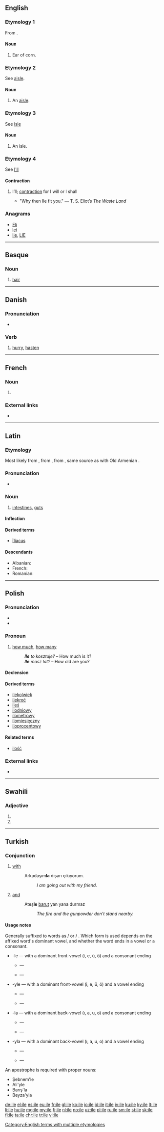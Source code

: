 {{also|Ile|ilə|île}}
==English==

===Etymology 1===
From {{etyl|ang|en}} {{m|ang|egl}}.

====Noun====
{{head|en|noun}}

# {{context|obsolete|lang=en}} Ear of corn.
#: {{rfquotek|Ainsworth}}

===Etymology 2===
See [[aisle]].

====Noun====
{{head|en|noun}}

# {{context|obsolete|lang=en}} An [[aisle]].
#: {{rfquotek|H. Swinburne}}

===Etymology 3===
See [[isle]]

====Noun====
{{head|en|noun}}

# {{context|obsolete|lang=en}} An isle.
#: {{rfquotek|Geoffrey Chaucer}}

===Etymology 4===
See [[I'll]]

====Contraction====
{{head|en|contraction}}

# {{context|archaic|lang=en}} I’ll; [[contraction]] for I will or I shall
#* "Why then Ile fit you." &mdash; T. S. Eliot’s <i>The Waste Land</i>

===Anagrams===
* [[Eli#English|Eli]]
* [[lei#English|lei]]
* [[lie#English|lie]], [[LIE#English|LIE]]

[[Category:English terms with multiple etymologies]]

----

==Basque==

===Noun===
{{eu-noun}}

# [[hair]]

----

==Danish==

===Pronunciation===
* {{rhymes|iːlə|lang=da}}

===Verb===
{{da-verb|il|ile|iler|ilede|har|ilet}}

# [[hurry]], [[hasten]]

----
==French==

===Noun===
{{fr-noun|f}}

# {{alternative spelling of|île|lang=fr}}

===External links===
* {{R:TLFi}}

----

==Latin==
===Etymology===
Most likely from {{etyl|grc|la}} {{term|εἰλεός||colic|lang=grc}}, from {{term|εἰλεῖν||to throng, press|lang=grc}}, from {{etyl|ine-pro|la}} {{m|ine-pro|*wel-||to turn, wind, round}}, same source as with Old Armenian {{term|գելում|tr=gelum|lang=xcl}}.
===Pronunciation===
* {{la-pronunc|īle}}

===Noun===
{{la-noun|īle|ilis|īlis|n|third}}

# [[intestines]], [[guts]]

====Inflection====
{{la-decl-3rd-N-I-pure|īle|īl}}

====Derived terms====
* [[iliacus|īliacus]]

====Descendants====
* Albanian: {{l|sq|ijë}}
* French: {{l|fr|iles}}
* Romanian: {{l|ro|ie}}
----

==Polish==

===Pronunciation===
* {{IPA|/ʼilɛ/|lang=pl}}
* {{audio|Pl-ile.ogg|audio|lang=pl}}

===Pronoun===
{{head|pl|pronoun|g=p}}

# [[how much]], [[how many]]
#: '''''Ile''' to kosztuje?'' – How much is it?
#: '''''Ile''' masz lat?'' – How old are you?

====Declension====
{{pl-decl-noun-pl
|ile
|ilu
|ilu
|ile/ilu
|iloma/ilu
|ilu
|–
}}

====Derived terms====
* [[ilekolwiek]]
* [[ilekroć]]
* [[ileś]]
* [[ilodniowy]]
* [[ilometrowy]]
* [[ilomiesięczny]]
* [[iloprocentowy]]

====Related terms====
* [[ilość]]

===External links===
* {{R:PWN}}

----
==Swahili==
===Adjective===
{{head|sw|adjective form}}

# {{sw-adj form of|mi|le}}
# {{sw-adj form of|n|le|sg}}
----

==Turkish==

===Conjunction===
{{head|tr|conjunction}}

# [[with]]
#: Arkadaşım'''la''' dışarı çıkıyorum.
#:: ''I am going out with my friend.''
# [[and]]
#: Ateş'''le''' [[barut]] yan yana durmaz
#:: ''The fire and the gunpowder don't stand nearby.''

====Usage notes====
Generally suffixed to words as {{term|-la|lang=tr}} / {{term|-yla|lang=tr}} or {{term|-le|lang=tr}} / {{term|-yle|lang=tr}}. Which form is used depends on the affixed word's dominant vowel, and whether the word ends in a vowel or a consonant.
* -le — with a dominant front-vowel (i, e, ü, ö) and a consonant ending
** {{term||kardeşin|your brother}} — {{term||kardeşinle|with your brother}}
** {{term||düşünceleriniz|your ideas}} — {{term||düşüncelerinizle|with your ideas}}
* -yle — with a dominant front-vowel (i, e, ü, ö) and a vowel ending
** {{term|battaniye||blanket|lang=tr}} — {{term||battaniyeyle|with a/the blanket}}
** {{term||üyeleri|their members}} — {{term||üyeleriyle|with their members}}
* -la — with a dominant back-vowel (ı, a, u, o) and a consonant ending
** {{term||arkadaşım|my friend}} — {{term||arkadaşımla|with my friend}}
** {{term||akrabalarımız|our relatıves}} — {{term||akrabalarımızla|with our relatives}}
* -yla — with a dominant back-vowel (ı, a, u, o) and a vowel ending
** {{term||arkadaşı|his friend}} — {{term||arkadaşıyla|with his friend}}
** {{term||oyuncakları|their toys}} — {{term||oyuncaklarıyla|with their toys}}

An apostrophe is required with proper nouns:
* Şebnem'le
* Ali'yle
* Barış'la
* Beyza'yla

[[de:ile]]
[[el:ile]]
[[es:ile]]
[[eu:ile]]
[[fr:ile]]
[[gl:ile]]
[[ko:ile]]
[[io:ile]]
[[id:ile]]
[[it:ile]]
[[jv:ile]]
[[ku:ile]]
[[ky:ile]]
[[lt:ile]]
[[li:ile]]
[[hu:ile]]
[[mg:ile]]
[[my:ile]]
[[fj:ile]]
[[nl:ile]]
[[no:ile]]
[[uz:ile]]
[[pl:ile]]
[[ru:ile]]
[[sm:ile]]
[[st:ile]]
[[sk:ile]]
[[fi:ile]]
[[ta:ile]]
[[chr:ile]]
[[tr:ile]]
[[vi:ile]]